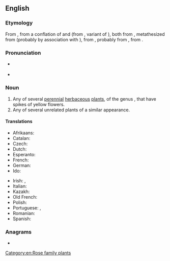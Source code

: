 ==English==

===Etymology===
From {{etyl|enm|en}} {{m|enm|egremoyne}}, from a conflation of {{etyl|ang|en}} {{m|ang|agrimonia}} and {{etyl|frm|en}} {{m|frm|agremoine}} (from {{etyl|fro|en}} {{m|fro|agremoine}}, variant of {{m|fro|aegremone}}), both from {{etyl|LL.|en}} {{m|la|agrimōnia}}, metathesized from {{etyl|la|en}} {{m|la|argemōnia||a kind of poppy}} (probably by association with {{m|la|ager|ager, agri-|field}}), from {{etyl|grc|en}} {{m|grc|ἀργεμώνη||{{w|Papaver argemone}}, wild-rose}}, probably from {{m|grc|ἄργεμον||[[leucoma]]}}, from {{m|grc|ἀργός||white}}.

===Pronunciation===
* {{a|RP}} {{IPA|/ˈæɡ.ɹɪ.mən.i/|lang=en}}
* {{a|GA}} {{IPA|/ˈæɡ.ɹɪˌmoʊ.ni/|lang=en}}

===Noun===
{{wikipedia}}
{{en-noun|agrimonies}}

# Any of several [[perennial]] [[herbaceous]] [[plant]]s, of the genus {{taxlink|Agrimonia|genus|noshow=1}}, that have spikes of yellow flowers.
# Any of several unrelated plants of a similar appearance.

====Translations====
{{trans-top|plant of the genus ''Agrimonia''}}
* Afrikaans: {{t|af|akkermonie|f}}
* Catalan: {{t|ca|agrimònia|f}}
* Czech: {{t|cs|řepík|m}}
* Dutch: {{t+|nl|agrimonie}}
* Esperanto: {{t|eo|agrimonio}}
* French: {{t+|fr|aigremoine|f}}
* German: {{t+|de|Odermennig|m}}
* Ido: {{t+|io|agrimonio}}
{{trans-mid}}
* Irish: {{t|ga|airgeadán|m}}, {{t|ga|marbhdhraighean|m}}
* Italian: {{t|it|agrimonia|f}}
* Kazakh: {{t|kk|ошаған}}
* Old French: {{t|fro|aegremone|f}}
* Polish: {{t|pl|rzepik|m}}
* Portuguese: {{t|pt|agrimónia|f}} {{qualifier|Portugal}}, {{t+|pt|agrimônia|f}} {{qualifier|Brazil}}
* Romanian: {{t+|ro|turiță-mare|f}}
* Spanish: {{t+|es|agrimonia|f}}
{{trans-bottom}}

===Anagrams===
* {{anagrams|en|myriagon}}

[[Category:en:Rose family plants]]